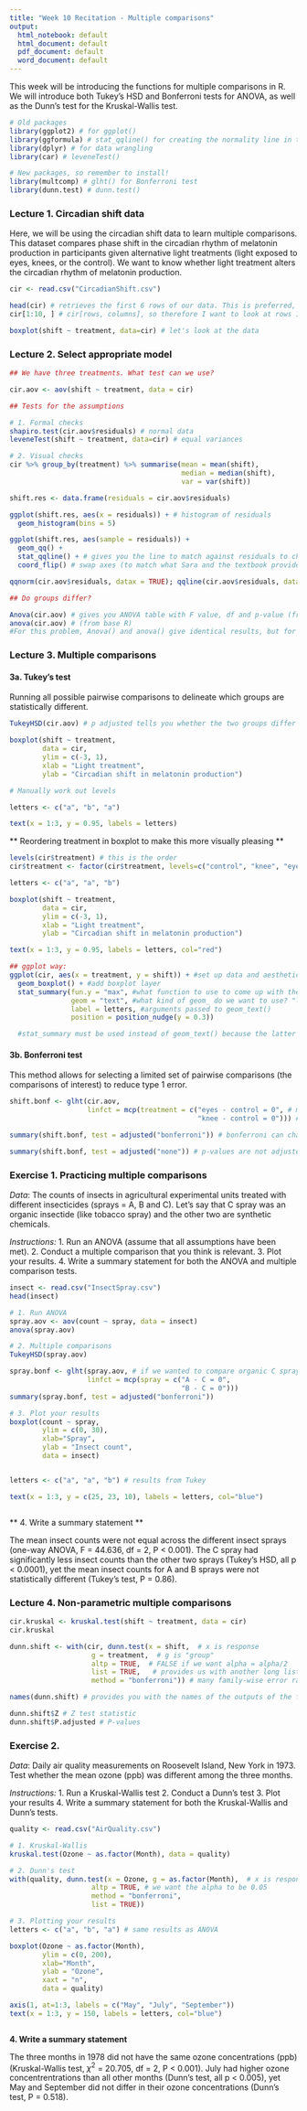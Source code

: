 ---
title: "Week 10 Recitation - Multiple comparisons"
output:
  html_notebook: default
  html_document: default
  pdf_document: default
  word_document: default
---

This week will be introducing the functions for multiple comparisons in R. We will introduce both Tukey's HSD and Bonferroni tests for ANOVA, as well as the Dunn's test for the Kruskal-Wallis test. 

```{r Packages }

# Old packages
library(ggplot2) # for ggplot()
library(ggformula) # stat_qqline() for creating the normality line in the QQ plot
library(dplyr) # for data wrangling
library(car) # leveneTest()

# New packages, so remember to install!
library(multcomp) # glht() for Bonferroni test
library(dunn.test) # dunn.test()

```

### Lecture 1. Circadian shift data

Here, we will be using the circadian shift data to learn multiple comparisons. This dataset compares phase shift in the circadian rhythm of melatonin production in participants given alternative light treatments (light exposed to eyes, knees, or the control). We want to know whether light treatment alters the circadian rhythm of melatonin production. 

```{r Enter data}

cir <- read.csv("CircadianShift.csv")

head(cir) # retrieves the first 6 rows of our data. This is preferred, than all your data. 
cir[1:10, ] # cir[rows, columns], so therefore I want to look at rows 1 to 10, and all columns (none specified means all)

boxplot(shift ~ treatment, data=cir) # let's look at the data 

```

### Lecture 2. Select appropriate model 

```{r Run models and test assumptions }

## We have three treatments. What test can we use?

cir.aov <- aov(shift ~ treatment, data = cir)

## Tests for the assumptions

# 1. Formal checks
shapiro.test(cir.aov$residuals) # normal data
leveneTest(shift ~ treatment, data=cir) # equal variances

# 2. Visual checks
cir %>% group_by(treatment) %>% summarise(mean = mean(shift),
                                          median = median(shift),
                                          var = var(shift)) 

shift.res <- data.frame(residuals = cir.aov$residuals)

ggplot(shift.res, aes(x = residuals)) + # histogram of residuals
  geom_histogram(bins = 5)

ggplot(shift.res, aes(sample = residuals)) +
  geom_qq() +
  stat_qqline() + # gives you the line to match against residuals to check for nomrality
  coord_flip() # swap axes (to match what Sara and the textbook provides you)

qqnorm(cir.aov$residuals, datax = TRUE); qqline(cir.aov$residuals, datax = TRUE) # non-ggplot way

## Do groups differ?

Anova(cir.aov) # gives you ANOVA table with F value, df and p-value (from car package)
anova(cir.aov) # (from base R)
#For this problem, Anova() and anova() give identical results, but for more complicated ANOVA models use Anova from the car package--it usually is more likely to give you the correct p-values.

```


### Lecture 3. Multiple comparisons

#### 3a. Tukey's test

Running all possible pairwise comparisons to delineate which groups are statistically different. 

```{r Running tukeys test and plotting}

TukeyHSD(cir.aov) # p adjusted tells you whether the two groups differ

boxplot(shift ~ treatment,
        data = cir,
        ylim = c(-3, 1),
        xlab = "Light treatment",
        ylab = "Circadian shift in melatonin production")

# Manually work out levels

letters <- c("a", "b", "a")

text(x = 1:3, y = 0.95, labels = letters)

```


** Reordering treatment in boxplot to make this more visually pleasing **

```{r reorder boxplot}

levels(cir$treatment) # this is the order
cir$treatment <- factor(cir$treatment, levels=c("control", "knee", "eyes")) # we can reorder them. HOWEVER - what if you misspell a word or use upper case "Control"? Spoiler: it replaces the factor with N/A values, so remember to spell and use upper/lower exactly the way the factors are used in the original data frame 

letters <- c("a", "a", "b")

boxplot(shift ~ treatment,
        data = cir,
        ylim = c(-3, 1),
        xlab = "Light treatment",
        ylab = "Circadian shift in melatonin production")

text(x = 1:3, y = 0.95, labels = letters, col="red")

## ggplot way:
ggplot(cir, aes(x = treatment, y = shift)) + #set up data and aesthetics
  geom_boxplot() + #add boxplot layer
  stat_summary(fun.y = "max", #what function to use to come up with the y values.  Try changing to "mean"
               geom = "text", #what kind of geom_ do we want to use? "label" is another alternative
               label = letters, #arguments passed to geom_text()
               position = position_nudge(y = 0.3))

  #stat_summary must be used instead of geom_text() because the latter acts on every single data point, not on the 3 points that we want.
```

#### 3b. Bonferroni test

This method allows for selecting a limited set of pairwise comparisons (the comparisons of interest) to reduce type 1 error.

```{r Bonferroni test}

shift.bonf <- glht(cir.aov, 
                   linfct = mcp(treatment = c("eyes - control = 0", # mcp is writing out your comparisons under your group name
                                              "knee - control = 0"))) # linear hypotheses (linfct) where your null hypotheses is eyes - control is 0

summary(shift.bonf, test = adjusted("bonferroni")) # bonferroni can change either the alpha or p-value. In lecture, we adjusted the probability of type 1 (alpha) error by dividing it by X number of comparisons. This test adjusts the p-value instead by multiplying it by X number of comaprisons. Both end up with the same result.

summary(shift.bonf, test = adjusted("none")) # p-values are not adjusted, therefore times 2 of the bonferroni adjusted values. 


```

### Exercise 1. Practicing multiple comparisons

*Data*: The counts of insects in agricultural experimental units treated with different insecticides (sprays = A, B and C). Let's say that C spray was an organic insectide (like tobacco spray) and the other two are synthetic chemicals.

*Instructions:*
1. Run an ANOVA (assume that all assumptions have been met).
2. Conduct a multiple comparison that you think is relevant. 
3. Plot your results.
4. Write a summary statement for both the ANOVA and multiple comparison tests. 

```{r Exercise 1}

insect <- read.csv("InsectSpray.csv")
head(insect)

# 1. Run ANOVA
spray.aov <- aov(count ~ spray, data = insect)
anova(spray.aov)

# 2. Multiple comparisons
TukeyHSD(spray.aov)

spray.bonf <- glht(spray.aov, # if we wanted to compare organic C spray with the other two 
                   linfct = mcp(spray = c("A - C = 0",
                                          "B - C = 0")))
summary(spray.bonf, test = adjusted("bonferroni"))

# 3. Plot your results
boxplot(count ~ spray, 
        ylim = c(0, 30),
        xlab="Spray", 
        ylab = "Insect count", 
        data = insect)


letters <- c("a", "a", "b") # results from Tukey

text(x = 1:3, y = c(25, 23, 10), labels = letters, col="blue")



```
** 4. Write a summary statement **

The mean insect counts were not equal across the different insect sprays (one-way ANOVA, F = 44.636, df = 2, P < 0.001). The C spray had significantly less insect counts than the other two sprays (Tukey's HSD, all p < 0.0001), yet the mean insect counts for A and B sprays were not statistically different (Tukey's test, P = 0.86).


### Lecture 4. Non-parametric multiple comparisons

```{r Dunns test}

cir.kruskal <- kruskal.test(shift ~ treatment, data = cir)
cir.kruskal

dunn.shift <- with(cir, dunn.test(x = shift,  # x is response
                    g = treatment,  # g is "group"
                    altp = TRUE,  # FALSE if we want alpha = alpha/2
                    list = TRUE,   # provides us with another long list similar to the other multiple comparison tests
                    method = "bonferroni")) # many family-wise error rates (FWER) options for choosing where this test lies on the type 1/type 2 seesaw

names(dunn.shift) # provides you with the names of the outputs of the function, so that you can use these to extract the outputs you want.

dunn.shift$Z # Z test statistic
dunn.shift$P.adjusted # P-values

```


### Exercise 2. 

*Data*: Daily air quality measurements on Roosevelt Island, New York in 1973. Test whether the mean ozone (ppb) was different among the three months. 

*Instructions:* 
1. Run a Kruskal-Wallis test
2. Conduct a Dunn's test 
3. Plot your results
4. Write a summary statement for both the Kruskal-Wallis and Dunn's tests. 

```{r Exercise 2}

quality <- read.csv("AirQuality.csv")

# 1. Kruskal-Wallis
kruskal.test(Ozone ~ as.factor(Month), data = quality)

# 2. Dunn's test
with(quality, dunn.test(x = Ozone, g = as.factor(Month),  # x is response and g is "group"
                    altp = TRUE, # we want the alpha to be 0.05
                    method = "bonferroni",  
                    list = TRUE)) 

# 3. Plotting your results
letters <- c("a", "b", "a") # same results as ANOVA

boxplot(Ozone ~ as.factor(Month), 
        ylim = c(0, 200),
        xlab="Month", 
        ylab = "Ozone", 
        xaxt = "n",
        data = quality)

axis(1, at=1:3, labels = c("May", "July", "September"))
text(x = 1:3, y = 150, labels = letters, col="blue")



```

**4. Write a summary statement**

The three months in 1978 did not have the same ozone concentrations (ppb) (Kruskal-Wallis test, $\chi^{2}$ = 20.705, df = 2, P < 0.001). July had higher ozone concentrentrations than all other months (Dunn's test, all p < 0.005), yet May and September did not differ in their ozone concentrations (Dunn's test, P = 0.518).

